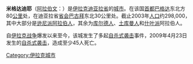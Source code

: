 {{unreferenced|time=2017-07-12T07:20:46+00:00}}
{{coord|33|58|43|N|44|56|13|E|}}

'''米格达迪耶'''（[[阿拉伯文|阿拉伯文]]：'''{{rtl-lang|ar|المقدادية}}'''）是[[伊拉克|伊拉克]][[迪亚拉省|迪亚拉省]]的[[城市|城市]]。在该国[[首都|首都]][[巴格达|巴格达]]东北方80[[公里|公里]]处，在迪亚拉省[[首府|省会]][[巴古拜|巴古拜]]东北30公里处。截止2003年[[人口|人口]]约298,000，其中大部分是[[逊尼派|逊尼派]][[阿拉伯人|阿拉伯人]]，其余为[[库尔德人|库尔德人]]、[[土库曼人|土库曼人]]和[[什叶派|什叶派]]阿拉伯人。

自[[伊拉克战争|伊拉克战争]]爆发以来至今，该城发生了多起[[自杀式袭击|自杀式袭击]]事件，2009年4月23日发生的[[2009年4月23日伊拉克自杀式袭击|自杀式袭击]]，造成至少45人死亡。

{{DEFAULTSORT: Miqdadiyah}}
[[Category:伊拉克城市|Category:伊拉克城市]]